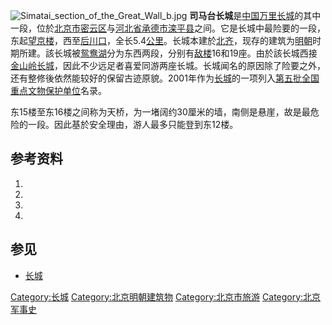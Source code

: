 {{NoteTA
|G1=Unit
}}
{{文物保护单位
| 级别 = 全中国
| |图片 = [[File:Simatai_Great_Wall.JPG|200px]]<br><small>司马台长城</small>
| 名称 = 长城（司马台段）
| 编号 = 5-442(4)
| 分类 = 古建筑
| 时代 = [[明朝|明]]
| 所在 = [[北京市|北京市]][[密云区|密云区]]
| 坐标 = {{Coord|40.648913|117.243984|type:landmark_region:CN-11_source:GoogleMaps|format=dms|display=it}}
| 登录 = 2001年
| Cat = 北京全国重点文物保护单位
}}

[[File:Simatai_section_of_the_Great_Wall_b.jpg|thumb]]
'''司马台长城'''是[[中华人民共和国|中国]][[长城|万里长城]]的其中一段，位於[[北京市|北京市]][[密云区|密云区]]与[[河北省|河北省]][[承德市|承德市]][[滦平县|滦平县]]之间。它是长城中最险要的一段，东起[[望京楼|望京楼]]，西至[[后川口|后川口]]，全长5.4[[公里|公里]]。长城本建於[[北齐|北齐]]，现存的建筑为[[明朝|明朝]]时期所建。該长城被[[鸳鸯湖|鸳鸯湖]]分为东西两段，分别有[[敌台_(城墙)|敌楼]]16和19座。由於該长城西接[[金山岭长城|金山岭长城]]，因此不少远足者喜爱同游两座长城。长城闻名的原因除了险要之外，还有整修後依然能较好的保留古迹原貌。2001年作为[[长城|长城]]的一项列入[[第五批全国重点文物保护单位|第五批全国重点文物保护单位]]名录。 

东15楼至东16楼之间称为天桥，为一堵阔约30厘米的墙，南侧是悬崖，故是最危险的一段。因此基於安全理由，游人最多只能登到东12楼。

{{wide image|Simatai Great Wall 1.jpg|1500px|司马台长城及群山的180度全景图，摄於东7楼。图右由近到远可见东8楼（白云楼）和东9楼，图左亦隠约可见另一边长城东段。}}

==参考资料==
#{{web reference|URL=http://www.simatai-greatwall.net/sort.asp?sortid=55|title=长城介绍|work=司马台长城欢迎您！|year=2008年|date=1月5日|accessdate=2008-01-04|archive-date=2007-12-23|archive-url=https://web.archive.org/web/20071223202707/http://www.simatai-greatwall.net/Sort.asp?SortID=55|dead-url=no}}
#{{web reference|URL=http://www.jsdj.com/luyou/lyzy/bcangchengS.htm|title=司马台长城|work=江山多嬌|year=2008年|date=1月5日|accessdate=2008-01-04|archive-date=2008-02-12|archive-url=https://web.archive.org/web/20080212234820/http://jsdj.com/luyou/lyzy/bcangchengS.htm|dead-url=yes}}
#{{Web reference|URL=http://www.guokr.com/post/793298/|date=4月29日|title=登上NASA 2017年4月29日拍摄于北京密云司马台长城|work=中国欢迎你！|year=2017年|accessdate=2017年7月7日|archive-date=2017年7月6日|archive-url=https://web.archive.org/web/20170706203320/http://www.guokr.com/post/793298/|dead-url=yes}}
#{{Web reference|URL=http://v.youku.com/v_show/id_XMTI3MzU0ODg2OA==.html?from=y1.2-1-88.4.1-1.1-1-2-0-0%26source%3Dautoclick|date=3月27|title=航拍司马台长城|work=中国欢迎你！|year=2017年|access-date=2017-07-07|archive-date=2020-08-20|archive-url=https://web.archive.org/web/20200820190057/http://v.youku.com/v_show/id_XMTI3MzU0ODg2OA==.html?from=y1.2-1-88.4.1-1.1-1-2-0-0%26source%3Dautoclick|dead-url=no}}

==参见==
*[[长城|长城]]
{{中国长城}}
[[Category:长城|Category:长城]]
[[Category:北京明朝建筑物|Category:北京明朝建筑物]]
[[Category:北京市旅游|Category:北京市旅游]]
[[Category:北京军事史|Category:北京军事史]]